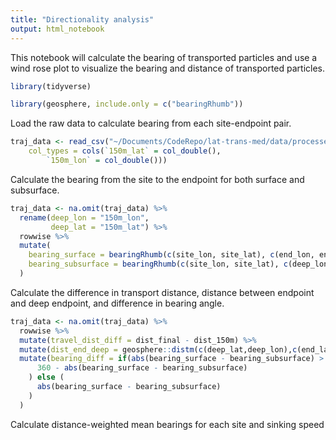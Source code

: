 ```yaml
---
title: "Directionality analysis"
output: html_notebook
---
```


This notebook will calculate the bearing of transported particles and use a wind rose plot to visualize the bearing and distance of transported particles.

```r
library(tidyverse)

library(geosphere, include.only = c("bearingRhumb"))
```

Load the raw data to calculate bearing from each site-endpoint pair.
```r
traj_data <- read_csv("~/Documents/CodeRepo/lat-trans-med/data/processed/extracted_trajectory_info.csv", 
    col_types = cols(`150m_lat` = col_double(), 
        `150m_lon` = col_double()))
```

Calculate the bearing from the site to the endpoint for both surface and subsurface.
```r
traj_data <- na.omit(traj_data) %>%
  rename(deep_lon = "150m_lon",
         deep_lat = "150m_lat") %>%
  rowwise %>%
  mutate(
    bearing_surface = bearingRhumb(c(site_lon, site_lat), c(end_lon, end_lat)),
    bearing_subsurface = bearingRhumb(c(site_lon, site_lat), c(deep_lon,deep_lat))
  )
```

Calculate the difference in transport distance, distance between endpoint and deep endpoint, and difference in bearing angle.
```r
traj_data <- na.omit(traj_data) %>%
  rowwise %>%
  mutate(travel_dist_diff = dist_final - dist_150m) %>%
  mutate(dist_end_deep = geosphere::distm(c(deep_lat,deep_lon),c(end_lat,end_lon))) %>%
  mutate(bearing_diff = if(abs(bearing_surface - bearing_subsurface) > 180) (
      360 - abs(bearing_surface - bearing_subsurface)
    ) else (
      abs(bearing_surface - bearing_subsurface)
    )
  )
```

Calculate distance-weighted mean bearings for each site and sinking speed
```r

```






